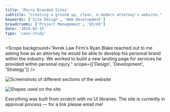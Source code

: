 ```yaml
---
title: 'Micro Branded Sites'
subtitle: "Creating a ground up, clear, & modern attorney's website."
keywords: ['Site Design', 'Web Development']
breadcrumbs: ['Project Management', 'UI/UX']
date: '2019-02-15'
type: 'case-study'
---
```



<Scope
  background="Avrek Law Firm's Ryan Blake reached out to me asking how as an attorney he would be able to develop his personal
brand within the industry. We worked to build a new landing page for services he provided within
personal injury."
  scope={['Design', 'Development', 'Strategy']}
/>

<Img src={rblaw} alt="Screenshots of different sections of the website" />

<Description
  section="01."
  title="Simplicity"
  content="With typical law sites spilling essays worth of information, we opted for straight
forward, concise content. What are the legal services provided by Avrek Law? What are some client
experiences? Think we may be a fit? Reach out!"
/>

<Img src={rblaw2} alt="Shapes used on the site" />

<Description
  section="02."
  title="Details"
  content="With a single page layout, we added small visual elements to compliment the content.
Adding a fixed menu with a progress animation showing a visitor's position on the page, as well as
light parallax effects on each element allow for a pleasant overall experience."
/>

<Description
  section="03."
  title="Accessibility & SEO"
  content="The layout is built with clear and well structured markup, allowing search engines to
easily crawl the page and for users to easily navigate throughout the page using accessibility
technologies."
/>

Everything was built from scratch with no UI libraries. The site is currently in approval process —
for a link please email me!
